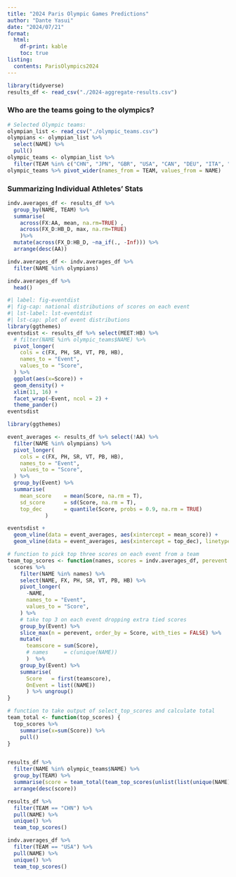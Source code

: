 ```yaml
---
title: "2024 Paris Olympic Games Predictions"
author: "Dante Yasui"
date: "2024/07/21"
format:
  html:
    df-print: kable
    toc: true
listing: 
  contents: ParisOlympics2024
---
```


```r
library(tidyverse)
results_df <- read_csv("./2024-aggregate-results.csv")
```

### Who are the teams going to the olympics?
```r
# Selected Olympic teams:
olympian_list <- read_csv("./olympic_teams.csv")
olympians <- olympian_list %>% 
  select(NAME) %>% 
  pull()
olympic_teams <- olympian_list %>% 
  filter(TEAM %in% c("CHN", "JPN", "GBR", "USA", "CAN", "DEU", "ITA", "CHE", "ESP", "TUR", "NLD", "UKR"))
olympic_teams %>% pivot_wider(names_from = TEAM, values_from = NAME)
```

### Summarizing Individual Athletes' Stats
```r
indv.averages_df <- results_df %>% 
  group_by(NAME, TEAM) %>% 
  summarise(
    across(FX:AA, mean, na.rm=TRUE) ,
    across(FX_D:HB_D, max, na.rm=TRUE)
    )%>% 
  mutate(across(FX_D:HB_D, ~na_if(., -Inf))) %>% 
  arrange(desc(AA)) 

indv.averages_df <- indv.averages_df %>% 
  filter(NAME %in% olympians)

indv.averages_df %>% 
  head()
```


```r
#| label: fig-eventdist
#| fig-cap: national distributions of scores on each event
#| lst-label: lst-eventdist
#| lst-cap: plot of event distributions
library(ggthemes)
eventsdist <- results_df %>% select(MEET:HB) %>%
  # filter(NAME %in% olympic_teams$NAME) %>% 
  pivot_longer(
    cols = c(FX, PH, SR, VT, PB, HB),
    names_to = "Event",
    values_to = "Score",
  ) %>%
  ggplot(aes(x=Score)) +
  geom_density() +
  xlim(11, 16) +
  facet_wrap(~Event, ncol = 2) +
  theme_pander()
eventsdist
```

```r
library(ggthemes)

event_averages <- results_df %>% select(!AA) %>%
  filter(NAME %in% olympians) %>% 
  pivot_longer(
    cols = c(FX, PH, SR, VT, PB, HB),
    names_to = "Event",
    values_to = "Score",
  ) %>% 
  group_by(Event) %>% 
  summarise(
    mean_score    = mean(Score, na.rm = T),
    sd_score      = sd(Score, na.rm = T),
    top_dec       = quantile(Score, probs = 0.9, na.rm = TRUE)
            )

eventsdist + 
  geom_vline(data = event_averages, aes(xintercept = mean_score)) +
  geom_vline(data = event_averages, aes(xintercept = top_dec), linetype = "dashed") 
```

```r
# function to pick top three scores on each event from a team
team_top_scores <- function(names, scores = indv.averages_df, perevent = 3) {
  scores %>% 
    filter(NAME %in% names) %>%
    select(NAME, FX, PH, SR, VT, PB, HB) %>% 
    pivot_longer(
      -NAME,
      names_to = "Event",
      values_to = "Score",
    ) %>% 
    # take top 3 on each event dropping extra tied scores
    group_by(Event) %>% 
    slice_max(n = perevent, order_by = Score, with_ties = FALSE) %>% 
    mutate(
      teamscore = sum(Score),
      # names     = c(unique(NAME))
      )  %>%
    group_by(Event) %>% 
    summarise(
      Score   = first(teamscore),
      OnEvent = list((NAME))
      ) %>% ungroup()
}

# function to take output of select_top_scores and calculate total
team_total <- function(top_scores) {
  top_scores %>% 
    summarise(x=sum(Score)) %>% 
    pull()
}


results_df %>% 
  filter(NAME %in% olympic_teams$NAME) %>% 
  group_by(TEAM) %>% 
  summarise(score = team_total(team_top_scores(unlist(list(unique(NAME)))))) %>% 
  arrange(desc(score))
```

```r
results_df %>% 
  filter(TEAM == "CHN") %>% 
  pull(NAME) %>% 
  unique() %>% 
  team_top_scores()
```
  
```r
indv.averages_df %>% 
  filter(TEAM == "USA") %>% 
  pull(NAME) %>% 
  unique() %>% 
  team_top_scores()
```

